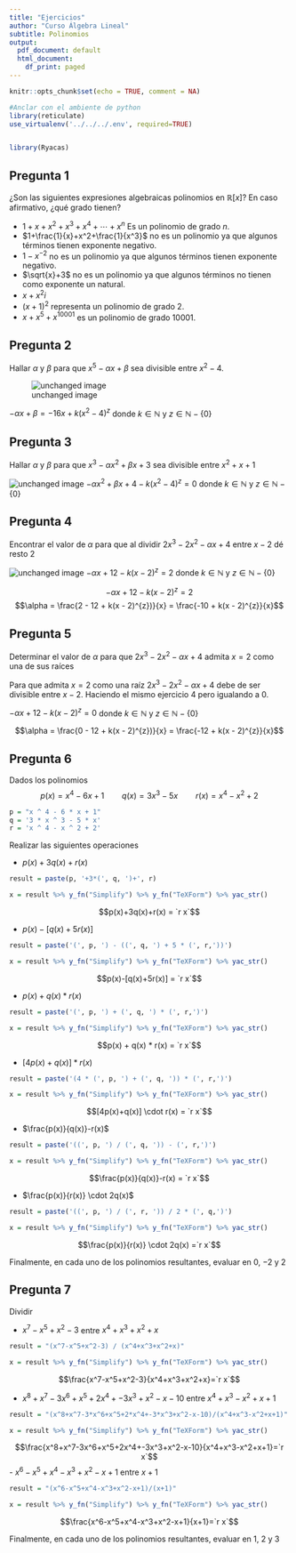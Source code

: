 ```yaml
---
title: "Ejercicios"
author: "Curso Álgebra Lineal"
subtitle: Polinomios
output:
  pdf_document: default
  html_document:
    df_print: paged
---
```


```r
knitr::opts_chunk$set(echo = TRUE, comment = NA)

#Anclar con el ambiente de python
library(reticulate)
use_virtualenv('../../../.env', required=TRUE)


library(Ryacas)
```

## Pregunta 1

¿Son las siguientes expresiones algebraicas polinomios en $\mathbb{R}[x]$? En caso afirmativo, ¿qué grado tienen?

- $1+x+x^2+x^3+x^4+\cdots+x^n$ Es un polinomio de grado $n$.
- $1+\frac{1}{x}+x^2+\frac{1}{x^3}$ no es un polinomio ya que algunos términos tienen exponente negativo.
- $1-x^{-2}$ no es un polinomio ya que algunos términos tienen exponente negativo.
- $\sqrt{x}+3$ no es un polinomio ya que algunos términos no tienen como exponente un natural.
- $x+x^2i$
- $(x+1)^2$ representa un polinomio de grado 2.
- $x+x^5+x^{10001}$ es un polinomio de grado 10001.

## Pregunta 2

Hallar $\alpha$ y $\beta$ para que $x^5-\alpha x+\beta$ sea divisible entre $x^2-4$.

![unchanged image](respuesta2.jpg)

$-\alpha x + \beta = -16x + k(x^2-4)^{z}$ donde $k \in \mathbb{N}$ y $z \in \mathbb{N} - \lbrace 0 \rbrace$

\newpage

## Pregunta 3

Hallar $\alpha$ y $\beta$ para que $x^3-\alpha x^2+\beta x+3$ sea divisible entre $x^2+x+1$

![unchanged image](respuesta3.jpg)
$-\alpha x^2 + \beta x + 4 - k(x^2-4)^{z} = 0$ donde $k \in \mathbb{N}$ y $z \in \mathbb{N} - \lbrace 0 \rbrace$

\newpage

## Pregunta 4

Encontrar el valor de $\alpha$ para que al dividir $2x^3-2x^2-\alpha x+4$ entre $x-2$ dé resto 2

![unchanged image](respuesta4.jpg)
$-\alpha x + 12 - k(x - 2)^{z} = 2$ donde $k \in \mathbb{N}$ y $z \in \mathbb{N} - \lbrace 0 \rbrace$

$$-\alpha x + 12 - k(x - 2)^{z} = 2$$
$$\alpha = \frac{2 - 12 + k(x - 2)^{z})}{x} = \frac{-10 + k(x - 2)^{z}}{x}$$

## Pregunta 5

Determinar el valor de $\alpha$ para que $2x^3-2x^2-\alpha x+4$ admita $x = 2$ como una de sus raíces

Para que admita $x = 2$ como una raíz $2x^3-2x^2-\alpha x+4$ debe de ser divisible entre $x-2$. Haciendo el mismo ejercicio 4 pero igualando a $0$.

$-\alpha x + 12 - k(x - 2)^{z} = 0$ donde $k \in \mathbb{N}$ y $z \in \mathbb{N} - \lbrace 0 \rbrace$

$$\alpha = \frac{0 - 12 + k(x - 2)^{z})}{x} = \frac{-12 + k(x - 2)^{z}}{x}$$

## Pregunta 6

Dados los polinomios $$p(x) = x^4-6x+1\qquad q(x) = 3x^3-5x\qquad r(x) = x^4-x^2+2$$

```r
p = "x ^ 4 - 6 * x + 1"
q = '3 * x ^ 3 - 5 * x'
r = 'x ^ 4 - x ^ 2 + 2'
```


Realizar las siguientes operaciones

- $p(x)+3q(x)+r(x)$

```r
result = paste(p, '+3*(', q, ')+', r)

x = result %>% y_fn("Simplify") %>% y_fn("TeXForm") %>% yac_str()
```

$$p(x)+3q(x)+r(x) = `r x`$$

- $p(x)-[q(x)+5r(x)]$

```r
result = paste('(', p, ') - ((', q, ') + 5 * (', r,'))')

x = result %>% y_fn("Simplify") %>% y_fn("TeXForm") %>% yac_str()
```

$$p(x)-[q(x)+5r(x)] = `r x`$$

- $p(x)+q(x)*r(x)$

```r
result = paste('(', p, ') + (', q, ') * (', r,')')

x = result %>% y_fn("Simplify") %>% y_fn("TeXForm") %>% yac_str()
```

$$p(x) + q(x) * r(x) = `r x`$$

- $[4p(x)+q(x)]*r(x)$

```r
result = paste('(4 * (', p, ') + (', q, ')) * (', r,')')

x = result %>% y_fn("Simplify") %>% y_fn("TeXForm") %>% yac_str()
```

$$[4p(x)+q(x)] \cdot r(x) = `r x`$$

- $\frac{p(x)}{q(x)}-r(x)$

```r
result = paste('((', p, ') / (', q, ')) - (', r,')')

x = result %>% y_fn("Simplify") %>% y_fn("TeXForm") %>% yac_str()
```

$$\frac{p(x)}{q(x)}-r(x) = `r x`$$


- $\frac{p(x)}{r(x)} \cdot 2q(x)$

```r
result = paste('((', p, ') / (', r, ')) / 2 * (', q,')')

x = result %>% y_fn("Simplify") %>% y_fn("TeXForm") %>% yac_str()
```

$$\frac{p(x)}{r(x)} \cdot 2q(x) =`r x`$$

Finalmente, en cada uno de los polinomios resultantes, evaluar en $0$, $-2$ y $2$




## Pregunta 7

Dividir 

- $x^7-x^5+x^2-3$ entre $x^4+x^3+x^2+x$

```r
result = "(x^7-x^5+x^2-3) / (x^4+x^3+x^2+x)"

x = result %>% y_fn("Simplify") %>% y_fn("TeXForm") %>% yac_str()
```

$$\frac{x^7-x^5+x^2-3}{x^4+x^3+x^2+x}=`r x`$$


- $x^8+x^7-3x^6+x^5+2x^4+-3x^3+x^2-x-10$ entre $x^4+x^3-x^2+x+1$

```r
result = "(x^8+x^7-3*x^6+x^5+2*x^4+-3*x^3+x^2-x-10)/(x^4+x^3-x^2+x+1)"

x = result %>% y_fn("Simplify") %>% y_fn("TeXForm") %>% yac_str()
```

$$\frac{x^8+x^7-3x^6+x^5+2x^4+-3x^3+x^2-x-10}{x^4+x^3-x^2+x+1}=`r x`$$
- $x^6-x^5+x^4-x^3+x^2-x+1$ entre $x+1$

```r
result = "(x^6-x^5+x^4-x^3+x^2-x+1)/(x+1)"

x = result %>% y_fn("Simplify") %>% y_fn("TeXForm") %>% yac_str()
```

$$\frac{x^6-x^5+x^4-x^3+x^2-x+1}{x+1}=`r x`$$

Finalmente, en cada uno de los polinomios resultantes, evaluar en $1$, $2$ y $3$
